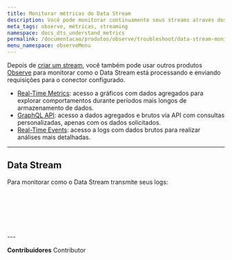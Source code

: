 ```yaml
---
title: Monitorar métricas do Data Stream
description: Você pode monitorar continuamente seus streams através dos produtos Observe da Azion.
meta_tags: observe, métricas, streaming
namespace: docs_dts_understand_metrics
permalink: /documentacao/produtos/observe/troubleshoot/data-stream-monitorar-metricas/
menu_namespace: observeMenu
---
```



Depois de [criar um stream](/pt-br/documentacao/produtos/guias/como-usar-data-stream/), você também pode usar outros produtos [Observe](/pt-br/documentacao/produtos/observe/) para monitorar como o Data Stream está processando e enviando requisições para o conector configurado.

- [Real-Time Metrics](/pt-br/documentacao/produtos/observe/real-time-metrics/): acesso a gráficos com dados agregados para explorar comportamentos durante períodos mais longos de armazenamento de dados.
- [GraphQL API](/pt-br/documentacao/devtools/graphql-api/visao-geral/): acesso a dados agregados e brutos via API com consultas personalizadas, apenas com os dados solicitados.
- [Real-Time Events](/pt-br/documentacao/produtos/observe/real-time-events/): acesso a logs com dados brutos para realizar análises mais detalhadas.

---

## Data Stream

Para monitorar como o Data Stream transmite seus logs:

<LinkButton link="/pt-br/documentacao/produtos/observe/real-time-metrics/#data-stream" text="ver métricas agregadas" outlined /> <br></br>

<LinkButton link="/pt-br/documentacao/devtools/graphql-api/recursos/#conjuntos-de-dados" text="consultar dados" outlined /> <br></br>

<LinkButton link="/pt-br/documentacao/produtos/observe/real-time-events/#data-stream" text="ver dados brutos" outlined />
---


**Contribuidores** <ContributorList>Contributor</ContributorList>
